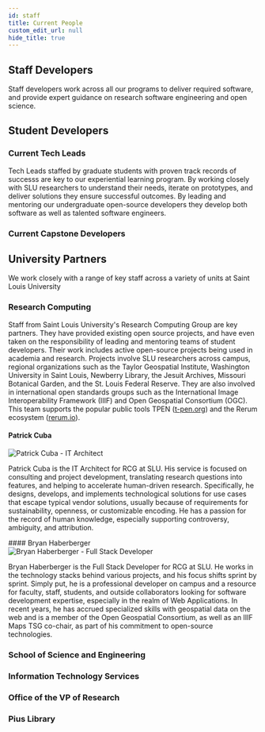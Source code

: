 ```yaml
---
id: staff
title: Current People
custom_edit_url: null
hide_title: true
---
```



## Staff Developers

Staff developers work across all our programs to deliver required software, and provide expert guidance on research software engineering and open science.

<CurrentStaff/>

## Student Developers

### Current Tech Leads

Tech Leads staffed by graduate students with proven track records of successs are key to our experiential learning program. By working closely with SLU researchers to understand their needs, iterate on prototypes, and deliver solutions they ensure successful outcomes. By leading and mentoring our undergraduate open-source developers they develop both software as well as talented software engineers.

<CurrentGradTechLeads/>

### Current Capstone Developers

<!-- We need a component to pull in a cohort of undergrad devs each seemester -->

## University Partners

We work closely with a range of key staff across a variety of units at Saint Louis University

### Research Computing

Staff from Saint Louis University's Research Computing Group are key partners. They have provided existing open source projects, and have even taken on the responsibility of leading and mentoring teams of student developers. Their work includes active open-source projects being used in academia and research. Projects involve SLU researchers across campus, regional organizations such as the Taylor Geospatial Institute, Washington University in Saint Louis, Newberry Library, the Jesuit Archives, Missouri Botanical Garden, and the St. Louis Federal Reserve. They are also involved in international open standards groups such as the International Image Interoperability Framework (IIIF) and Open Geospatial Consortium (OGC). This team supports the popular public tools TPEN ([t-pen.org](https://t-pen.org)) and the Rerum ecosystem ([rerum.io](https://rerum.io)).

#### Patrick Cuba
<div className="lead-container">
  <div className="lead-image">
    <img src="/img/patrick_avatar1.jpg" alt="Patrick Cuba - IT Architect"/>
  </div>
  <div className="lead-description">
    <p>Patrick Cuba is the IT Architect for RCG at SLU. His service is focused on consulting and project development, translating research questions into features, and helping to accelerate human-driven research. Specifically, he designs, develops, and implements technological solutions for use cases that escape typical vendor solutions, usually because of requirements for sustainability, openness, or customizable encoding. He has a passion for the record of human knowledge, especially supporting controversy, ambiguity, and attribution.</p>
  </div>
</div>
#### Bryan Haberberger
<div className="lead-container">
  <div className="lead-image">
    <img src="/img/bryan_avatar.jpeg" alt="Bryan Haberberger - Full Stack Developer"/>
  </div>
  <div className="lead-description">
    <p>Bryan Haberberger is the Full Stack Developer for RCG at SLU. He works in the technology stacks behind various projects, and his focus shifts sprint by sprint. Simply put, he is a professional developer on campus and a resource for faculty, staff, students, and outside collaborators looking for software development expertise, especially in the realm of Web Applications. In recent years, he has accrued specialized skills with geospatial data on the web and is a member of the Open Geospatial Consortium, as well as an IIIF Maps TSG co-chair, as part of his commitment to open-source technologies.</p>
  </div>
</div>

### School of Science and Engineering

### Information Technology Services

### Office of the VP of Research

### Pius Library




